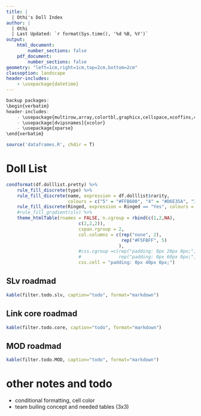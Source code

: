 ```yaml
---
title: |
  | Othi's Doll Index
author: |
  | Othi
  | Last Updated: `r format(Sys.time(), '%d %B, %Y')`
output:
    html_document:
        number_sections: false
    pdf_document:
        number_sections: false
geometry: "left=1cm,right=1cm,top=2cm,bottom=2cm"
classoption: landscape
header-includes:
    - \usepackage{datetime}
---
```


```r
backup packages:
\begin{verbatim}
header-includes:
    - \usepackage{multirow,array,colortbl,graphicx,cellspace,xcoffins,caption,datetime}
    - \usepackage[dvipsnames]{xcolor}
    - \usepackage{xparse}
\end{verbatim}
```

```r
source('dataframes.R', chdir = T)
```

# Doll List
```r
condformat(df.dolllist.pretty) %>%
    rule_fill_discrete(type) %>%
    rule_fill_discrete(name, expression = df.dolllist$rarity,
                       colours = c("5" = "#FFB600", "4" = "#D6E35A", "3" = "#6BDFCE", "1" = "#DEB6FF")) %>%
    rule_fill_discrete(Ringed, expression = Ringed == "Yes", colours = c("TRUE" = "#F7AEA5")) %>%
    #rule_fill_gradient(slv) %>%
    theme_htmlTable(rnames = FALSE, n.cgroup = rbind(c(1,2,NA),
                           c(2,2,2)),
                           cspan.rgroup = 2,
                           col.columns = c(rep("none", 2),
                                           rep("#F5FBFF", 5)
                                          ),
                           #css.cgroup =c(rep("padding: 0px 20px 0px;", 2),
                           #              rep("padding: 0px 60px 0px;", 5)),
                           css.cell = "padding: 0px 40px 0px;")
```

## SLv roadmad
```r
kable(filter.todo.slv, caption="todo", format="markdown")
```

## Link core roadmad
```r
kable(filter.todo.core, caption="todo", format="markdown")
```

## MOD roadmad
```r
kable(filter.todo.MOD, caption="todo", format="markdown")
```


# other notes and todo
- conditional formatting, cell color
- team builing concept and needed tables (3x3)
